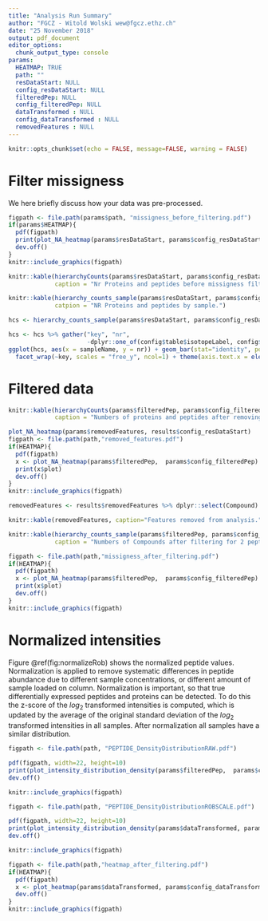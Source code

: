 ```yaml
---
title: "Analysis Run Summary"
author: "FGCZ - Witold Wolski wew@fgcz.ethz.ch"
date: "25 November 2018"
output: pdf_document
editor_options: 
  chunk_output_type: console
params:
  HEATMAP: TRUE
  path: ""
  resDataStart: NULL
  config_resDataStart: NULL 
  filteredPep: NULL
  config_filteredPep: NULL
  dataTransformed : NULL
  config_dataTransformed : NULL
  removedFeatures : NULL
---
```



```r
knitr::opts_chunk$set(echo = FALSE, message=FALSE, warning = FALSE)
```

# Filter missigness

We here briefly discuss how your data was pre-processed.


```r
figpath <- file.path(params$path, "missigness_before_filtering.pdf")
if(params$HEATMAP){
  pdf(figpath)
  print(plot_NA_heatmap(params$resDataStart, params$config_resDataStart)$plot)
  dev.off()
}
knitr::include_graphics(figpath)

```



```r
knitr::kable(hierarchyCounts(params$resDataStart, params$config_resDataStart),
             caption = "Nr Proteins and peptides before missigness filtering.")
```



```r
knitr::kable(hierarchy_counts_sample(params$resDataStart, params$config_resDataStart),
             catpion = "NR Proteins and peptides by sample.")
```

```r
hcs <- hierarchy_counts_sample(params$resDataStart, params$config_resDataStart)

hcs <- hcs %>% gather("key", "nr",
                      -dplyr::one_of(config$table$isotopeLabel, config$table$sampleName))
ggplot(hcs, aes(x = sampleName, y = nr)) + geom_bar(stat="identity", position="dodge") + 
  facet_wrap(~key, scales = "free_y", ncol=1) + theme(axis.text.x = element_text(angle = 90, hjust = 1))

```

\newpage


# Filtered data

```r
knitr::kable(hierarchyCounts(params$filteredPep, params$config_filteredPep),
             caption = "Numbers of proteins and peptides after removing sparse peptide quants and filtering for 2 peptides per protein" )
```


```r
plot_NA_heatmap(params$removedFeatures, results$config_resDataStart)
figpath <- file.path(path,"removed_features.pdf")
if(HEATMAP){
  pdf(figpath)
  x <- plot_NA_heatmap(params$filteredPep,  params$config_filteredPep)
  print(x$plot)
  dev.off()
}
knitr::include_graphics(figpath)

```

\newpage

```r
removedFeatures <- results$removedFeatures %>% dplyr::select(Compound) %>% distinct()

knitr::kable(removedFeatures, caption="Features removed from analysis.")
```





```r
knitr::kable(hierarchy_counts_sample(params$filteredPep, params$config_filteredPep),
             caption = "Numbers of Compounds after filtering for 2 peptides per protein by sample")

```


\newpage

```r

figpath <- file.path(path,"missigness_after_filtering.pdf")
if(HEATMAP){
  pdf(figpath)
  x <- plot_NA_heatmap(params$filteredPep,  params$config_filteredPep)
  print(x$plot)
  dev.off()
}
knitr::include_graphics(figpath)

```

\clearpage



# Normalized intensities

Figure \@ref(fig:normalizeRob) shows the normalized peptide values. Normalization is applied to remove systematic differences in peptide abundance due to different sample concentrations, or different amount of sample loaded on column. Normalization is important, so that true differentially expressed peptides and proteins can be detected. To do this the z-score of the $log_2$ transformed intensities is computed, which is updated by the average of the original standard deviation of the $log_2$ transformed intensities in all samples. After normalization all samples have a similar distribution.


```r
figpath <- file.path(path, "PEPTIDE_DensityDistributionRAW.pdf")

pdf(figpath, width=22, height=10)
print(plot_intensity_distribution_density(params$filteredPep,  params$config_filteredPep))
dev.off()

knitr::include_graphics(figpath)

```




```r
figpath <- file.path(path, "PEPTIDE_DensityDistributionROBSCALE.pdf")

pdf(figpath, width=22, height=10)
print(plot_intensity_distribution_density(params$dataTransformed, params$config_dataTransformed))
dev.off()

knitr::include_graphics(figpath)

```


\newpage


```r
figpath <- file.path(path,"heatmap_after_filtering.pdf")
if(HEATMAP){
  pdf(figpath)
  x <- plot_heatmap(params$dataTransformed, params$config_dataTransformed)
  dev.off()
}
knitr::include_graphics(figpath)

```




